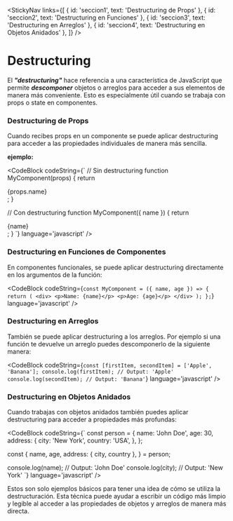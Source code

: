 
<StickyNav
  links={[
    { id: 'seccion1', text: 'Destructuring de Props' },
    { id: 'seccion2', text: 'Destructuring en Funciones' },
    { id: 'seccion3', text: 'Destructuring en Arreglos' },
    { id: 'seccion4', text: 'Destructuring en Objetos Anidados' },
  ]}
/>

# Destructuring

El ***"destructuring"*** hace referencia a una característica de JavaScript que permite ***descomponer*** objetos o arreglos para acceder a sus elementos de manera más conveniente. 
Esto es especialmente útil cuando se trabaja con props o state en componentes.

<a id="seccion1"></a>
### Destructuring de Props

Cuando recibes props en un componente se puede aplicar destructuring para acceder a las propiedades individuales de manera más sencilla. 

**ejemplo:**

<CodeBlock
  codeString={`
  // Sin destructuring
  function MyComponent(props) {
    return <div>{props.name}</div>;
  }

  // Con destructuring
  function MyComponent({ name }) {
    return <div>{name}</div>;
  }
  `} 
  language='javascript'
/>

<a id="seccion2"></a>
### Destructuring en Funciones de Componentes

En componentes funcionales, se puede aplicar destructuring directamente en los argumentos de la función:

<CodeBlock
  codeString={`
    const MyComponent = ({ name, age }) => {
      return (
        <div>
          <p>Name: {name}</p>
          <p>Age: {age}</p>
        </div>
      );
    };
  `} 
  language='javascript'
/>

<a id="seccion3"></a>
### Destructuring en Arreglos

También se puede aplicar destructuring a los arreglos. Por ejemplo si una función te devuelve un arreglo puedes descomponerlo de la siguiente manera:

<CodeBlock
  codeString={`
  const [firstItem, secondItem] = ['Apple', 'Banana'];
  console.log(firstItem); // Output: 'Apple'
  console.log(secondItem); // Output: 'Banana'
  `} 
  language='javascript'
/>

<a id="seccion4"></a>
### Destructuring en Objetos Anidados

Cuando trabajas con objetos anidados también puedes aplicar destructuring para acceder a propiedades más profundas:

<CodeBlock
  codeString={`
    const person = {
      name: 'John Doe',
      age: 30,
      address: {
        city: 'New York',
        country: 'USA',
        },
    };

  const {
    name,
    age,
    address: { city, country },
  } = person;

  console.log(name); // Output: 'John Doe'
  console.log(city); // Output: 'New York'
  `} 
  language='javascript'
/>

Estos son solo ejemplos básicos para tener una idea de cómo se utiliza la destructuración. Esta técnica puede ayudar a escribir un código más limpio y legible al acceder a las 
propiedades de objetos y arreglos de manera más directa.